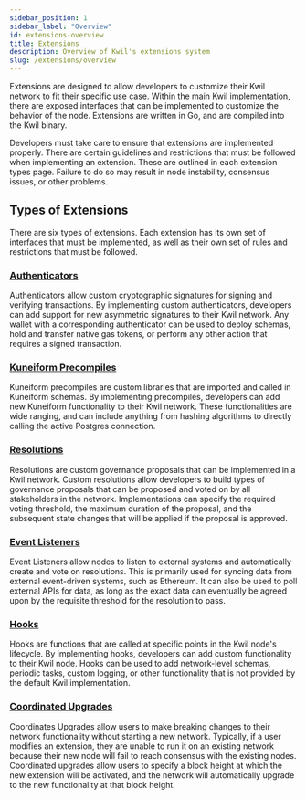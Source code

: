 ```yaml
---
sidebar_position: 1
sidebar_label: "Overview"
id: extensions-overview
title: Extensions
description: Overview of Kwil's extensions system
slug: /extensions/overview
---
```


Extensions are designed to allow developers to customize their Kwil network to fit their specific use case. Within the main Kwil implementation,
there are exposed interfaces that can be implemented to customize the behavior of the node. Extensions are written in Go, and are compiled
into the Kwil binary.

Developers must take care to ensure that extensions are implemented properly. There are certain guidelines and restrictions that must be followed
when implementing an extension. These are outlined in each extension types page. Failure to do so may result in node instability, consensus issues, or other problems.

## Types of Extensions

There are six types of extensions. Each extension has its own set of interfaces that must be implemented, as well as their
own set of rules and restrictions that must be followed.

### [Authenticators](/docs/extensions/authenticators)

Authenticators allow custom cryptographic signatures for signing and verifying transactions. By implementing custom authenticators,
developers can add support for new asymmetric signatures to their Kwil network. Any wallet with a corresponding authenticator can be used to
deploy schemas, hold and transfer native gas tokens, or perform any other action that requires a signed transaction.

### [Kuneiform Precompiles](/docs/extensions/precompiles)

Kuneiform precompiles are custom libraries that are imported and called in Kuneiform schemas. By implementing precompiles, developers
can add new Kuneiform functionality to their Kwil network. These functionalities are wide ranging, and can include anything from hashing
algorithms to directly calling the active Postgres connection.

### [Resolutions](/docs/extensions/resolutions)

Resolutions are custom governance proposals that can be implemented in a Kwil network. Custom resolutions allow developers to build types of
governance proposals that can be proposed and voted on by all stakeholders in the network. Implementations can specify the required voting
threshold, the maximum duration of the proposal, and the subsequent state changes that will be applied if the proposal is approved.

### [Event Listeners](/docs/extensions/event-listeners)

Event Listeners allow nodes to listen to external systems and automatically create and vote on resolutions. This is primarily used for syncing data from
external event-driven systems, such as Ethereum. It can also be used to poll external APIs for data, as long as the exact data can eventually be agreed upon
by the requisite threshold for the resolution to pass.

### [Hooks](/docs/extensions/hooks/overview)

Hooks are functions that are called at specific points in the Kwil node's lifecycle. By implementing hooks, developers can add custom functionality to their
Kwil node. Hooks can be used to add network-level schemas, periodic tasks, custom logging, or other functionality that is not provided by the default Kwil
implementation.

### [Coordinated Upgrades](/docs/extensions/fork-background)

Coordinates Upgrades allow users to make breaking changes to their network functionality without starting a new network. Typically, if a user modifies
an extension, they are unable to run it on an existing network because their new node will fail to reach consensus with the existing nodes. Coordinated
upgrades allow users to specify a block height at which the new extension will be activated, and the network will automatically upgrade to the new
functionality at that block height.